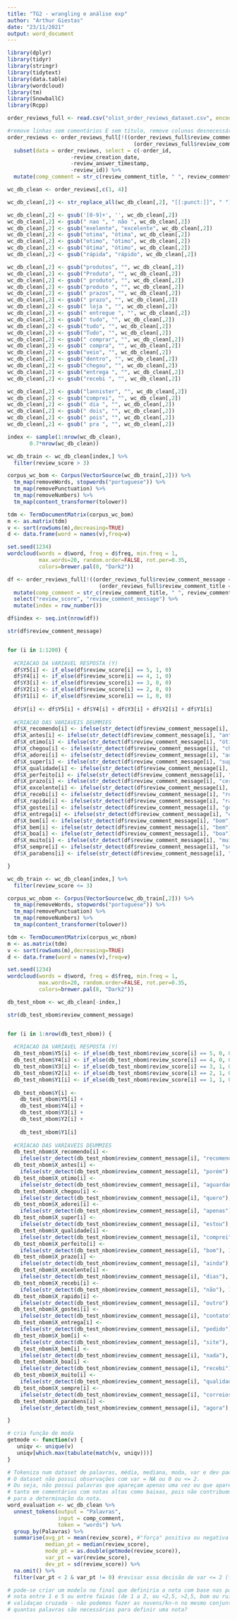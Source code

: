 ---
title: "TG2 - wrangling e análise exp"
author: "Arthur Giestas"
date: "23/11/2021"
output: word_document
---

```{r bibliotecas, warning=FALSE}
library(dplyr)
library(tidyr)
library(stringr)
library(tidytext)
library(data.table)
library(wordcloud)
library(tm)
library(SnowballC)
library(Rcpp)
```

```{r exportação ds}
order_reviews_full <- read.csv("olist_order_reviews_dataset.csv", encoding = "UTF-8")
```

```{r wrangling}
#remove linhas sem comentários E sem título, remove colunas desnecessárias, acrescenta coluna com título concatenado ao texto do comentário
order_reviews <- order_reviews_full[!((order_reviews_full$review_comment_message == "") &
                                        (order_reviews_full$review_comment_title == "")),] %>%
  subset(data = order_reviews, select = c(-order_id,
                    -review_creation_date,
                    -review_answer_timestamp,
                    -review_id)) %>%
  mutate(comp_comment = str_c(review_comment_title, " ", review_comment_message))
```

```{r limpeza de palavras}
wc_db_clean <- order_reviews[,c(1, 4)]

wc_db_clean[,2] <- str_replace_all(wc_db_clean[,2], "[[:punct:]]", " ")

wc_db_clean[,2] <- gsub('[0-9]+', '', wc_db_clean[,2])
wc_db_clean[,2] <- gsub(" nao ", " não ", wc_db_clean[,2])
wc_db_clean[,2] <- gsub("exelente", "excelente", wc_db_clean[,2])
wc_db_clean[,2] <- gsub("otima", "ótima", wc_db_clean[,2])
wc_db_clean[,2] <- gsub("otimo", "ótimo", wc_db_clean[,2])
wc_db_clean[,2] <- gsub("ótima", "ótimo", wc_db_clean[,2])
wc_db_clean[,2] <- gsub("rápida", "rápido", wc_db_clean[,2])

wc_db_clean[,2] <- gsub("produtos", "", wc_db_clean[,2])
wc_db_clean[,2] <- gsub("Produto", "", wc_db_clean[,2])
wc_db_clean[,2] <- gsub(" produto", "", wc_db_clean[,2])
wc_db_clean[,2] <- gsub("produto ", "", wc_db_clean[,2])
wc_db_clean[,2] <- gsub(" prazos", "", wc_db_clean[,2])
wc_db_clean[,2] <- gsub(" prazo", "", wc_db_clean[,2])
wc_db_clean[,2] <- gsub(" loja ", "", wc_db_clean[,2])
wc_db_clean[,2] <- gsub(" entregue ", "", wc_db_clean[,2])
wc_db_clean[,2] <- gsub(" tudo", "", wc_db_clean[,2])
wc_db_clean[,2] <- gsub("tudo", "", wc_db_clean[,2])
wc_db_clean[,2] <- gsub("Tudo", "", wc_db_clean[,2])
wc_db_clean[,2] <- gsub(" comprar", "", wc_db_clean[,2])
wc_db_clean[,2] <- gsub(" compra", "", wc_db_clean[,2])
wc_db_clean[,2] <- gsub("veio", "", wc_db_clean[,2])
wc_db_clean[,2] <- gsub("dentro", "", wc_db_clean[,2])
wc_db_clean[,2] <- gsub("chegou", "", wc_db_clean[,2])
wc_db_clean[,2] <- gsub("entrega ", "", wc_db_clean[,2])
wc_db_clean[,2] <- gsub("recebi ", "", wc_db_clean[,2])

wc_db_clean[,2] <- gsub("lannister", "", wc_db_clean[,2])
wc_db_clean[,2] <- gsub("comprei", "", wc_db_clean[,2])
wc_db_clean[,2] <- gsub(" dia ", "", wc_db_clean[,2])
wc_db_clean[,2] <- gsub(" dois", "", wc_db_clean[,2])
wc_db_clean[,2] <- gsub(" pois", "", wc_db_clean[,2])
wc_db_clean[,2] <- gsub(" pra ", "", wc_db_clean[,2])
```


```{r criação index 70/30}
index <- sample(1:nrow(wc_db_clean),
       0.7*nrow(wc_db_clean))
```


```{r wordcloud BOM}
wc_db_train <- wc_db_clean[index,] %>%
  filter(review_score > 3)

corpus_wc_bom <- Corpus(VectorSource(wc_db_train[,2])) %>%
  tm_map(removeWords, stopwords("portuguese")) %>%
  tm_map(removePunctuation) %>%
  tm_map(removeNumbers) %>%
  tm_map(content_transformer(tolower))

tdm <- TermDocumentMatrix(corpus_wc_bom)
m <- as.matrix(tdm)
v <- sort(rowSums(m),decreasing=TRUE)
d <- data.frame(word = names(v),freq=v)

set.seed(1234)
wordcloud(words = d$word, freq = d$freq, min.freq = 1,
          max.words=20, random.order=FALSE, rot.per=0.35, 
          colors=brewer.pal(8, "Dark2"))
```

```{r dummy variables BOM}
df <- order_reviews_full[!((order_reviews_full$review_comment_message == "") & 
                             (order_reviews_full$review_comment_title == "")),] %>%
  mutate(comp_comment = str_c(review_comment_title, " ", review_comment_message))%>%
  select("review_score", "review_comment_message") %>%
  mutate(index = row_number())

df$index <- seq.int(nrow(df))

str(df$review_comment_message)


for (i in 1:1200) {
  
  #CRIACAO DA VARIAVEL RESPOSTA (Y)
  df$Y5[i] <- if_else(df$review_score[i] == 5, 1, 0)
  df$Y4[i] <- if_else(df$review_score[i] == 4, 1, 0)
  df$Y3[i] <- if_else(df$review_score[i] == 3, 0, 0)
  df$Y2[i] <- if_else(df$review_score[i] == 2, 0, 0)
  df$Y1[i] <- if_else(df$review_score[i] == 1, 0, 0)
  
  df$Y[i] <- df$Y5[i] + df$Y4[i] + df$Y3[i] + df$Y2[i] + df$Y1[i]
  
  #CRIACAO DAS VARIAVEIS DEUMMIES
  df$X_recomendo[i] <- ifelse(str_detect(df$review_comment_message[i], "recomendo"), 1, 0)
  df$X_antes[i] <- ifelse(str_detect(df$review_comment_message[i], "antes"), 1, 0)
  df$X_otimo[i] <- ifelse(str_detect(df$review_comment_message[i], "ótimo"), 1, 0)
  df$X_chegou[i] <- ifelse(str_detect(df$review_comment_message[i], "chegou"), 1, 0)
  df$X_adorei[i] <- ifelse(str_detect(df$review_comment_message[i], "adorei"), 1, 0)
  df$X_super[i] <- ifelse(str_detect(df$review_comment_message[i], "super"), 1, 0)
  df$X_qualidade[i] <- ifelse(str_detect(df$review_comment_message[i], "qualidade"), 1, 0)
  df$X_perfeito[i] <- ifelse(str_detect(df$review_comment_message[i], "perfeito"), 1, 0)
  df$X_prazo[i] <- ifelse(str_detect(df$review_comment_message[i], "certo"), 1, 0)
  df$X_excelente[i] <- ifelse(str_detect(df$review_comment_message[i], "excelente"), 1, 0)
  df$X_recebi[i] <- ifelse(str_detect(df$review_comment_message[i], "recebi"), 1, 0)
  df$X_rapido[i] <- ifelse(str_detect(df$review_comment_message[i], "rápido"), 1, 0)
  df$X_gostei[i] <- ifelse(str_detect(df$review_comment_message[i], "gostei"), 1, 0)
  df$X_entrega[i] <- ifelse(str_detect(df$review_comment_message[i], "entrega"), 1, 0)
  df$X_bom[i] <- ifelse(str_detect(df$review_comment_message[i], "bom"), 1, 0)
  df$X_bem[i] <- ifelse(str_detect(df$review_comment_message[i], "bem"), 1, 0)
  df$X_boa[i] <- ifelse(str_detect(df$review_comment_message[i], "boa"), 1, 0)
  df$X_muito[i] <- ifelse(str_detect(df$review_comment_message[i], "muito"), 1, 0)
  df$X_sempre[i] <- ifelse(str_detect(df$review_comment_message[i], "sempre"), 1, 0)
  df$X_parabens[i] <- ifelse(str_detect(df$review_comment_message[i], "parabéns"), 1, 0)

}
```

```{r wordcloud NAO BOM}
wc_db_train <- wc_db_clean[index,] %>%
  filter(review_score <= 3)

corpus_wc_nbom <- Corpus(VectorSource(wc_db_train[,2])) %>%
  tm_map(removeWords, stopwords("portuguese")) %>%
  tm_map(removePunctuation) %>%
  tm_map(removeNumbers) %>%
  tm_map(content_transformer(tolower))

tdm <- TermDocumentMatrix(corpus_wc_nbom)
m <- as.matrix(tdm)
v <- sort(rowSums(m),decreasing=TRUE)
d <- data.frame(word = names(v),freq=v)

set.seed(1234)
wordcloud(words = d$word, freq = d$freq, min.freq = 1,
          max.words=20, random.order=FALSE, rot.per=0.35, 
          colors=brewer.pal(8, "Dark2"))
```

```{r dummy variables NAO BOM}
db_test_nbom <- wc_db_clean[-index,]

str(db_test_nbom$review_comment_message)


for (i in 1:nrow(db_test_nbom)) {
  
  #CRIACAO DA VARIAVEL RESPOSTA (Y)
  db_test_nbom$Y5[i] <- if_else(db_test_nbom$review_score[i] == 5, 0, 0)
  db_test_nbom$Y4[i] <- if_else(db_test_nbom$review_score[i] == 4, 0, 0)
  db_test_nbom$Y3[i] <- if_else(db_test_nbom$review_score[i] == 3, 1, 0)
  db_test_nbom$Y2[i] <- if_else(db_test_nbom$review_score[i] == 2, 1, 0)
  db_test_nbom$Y1[i] <- if_else(db_test_nbom$review_score[i] == 1, 1, 0)
  
  db_test_nbom$Y[i] <- 
    db_test_nbom$Y5[i] +
    db_test_nbom$Y4[i] +
    db_test_nbom$Y3[i] +
    db_test_nbom$Y2[i] + 
    
    db_test_nbom$Y1[i]
  
  #CRIACAO DAS VARIAVEIS DEUMMIES
  db_test_nbom$X_recomendo[i] <-
    ifelse(str_detect(db_test_nbom$review_comment_message[i], "recomendo"), 1, 0)
  db_test_nbom$X_antes[i] <-
    ifelse(str_detect(db_test_nbom$review_comment_message[i], "porém"), 1, 0)
  db_test_nbom$X_otimo[i] <-
    ifelse(str_detect(db_test_nbom$review_comment_message[i], "aguardando"), 1, 0)
  db_test_nbom$X_chegou[i] <-
    ifelse(str_detect(db_test_nbom$review_comment_message[i], "quero"), 1, 0)
  db_test_nbom$X_adorei[i] <-
    ifelse(str_detect(db_test_nbom$review_comment_message[i], "apenas"), 1, 0)
  db_test_nbom$X_super[i] <-
    ifelse(str_detect(db_test_nbom$review_comment_message[i], "estou"), 1, 0)
  db_test_nbom$X_qualidade[i] <-
    ifelse(str_detect(db_test_nbom$review_comment_message[i], "comprei"), 1, 0)
  db_test_nbom$X_perfeito[i] <-
    ifelse(str_detect(db_test_nbom$review_comment_message[i], "bom"), 1, 0)
  db_test_nbom$X_prazo[i] <-
    ifelse(str_detect(db_test_nbom$review_comment_message[i], "ainda"), 1, 0)
  db_test_nbom$X_excelente[i] <-
    ifelse(str_detect(db_test_nbom$review_comment_message[i], "dias"), 1, 0)
  db_test_nbom$X_recebi[i] <-
    ifelse(str_detect(db_test_nbom$review_comment_message[i], "não"), 1, 0)
  db_test_nbom$X_rapido[i] <-
    ifelse(str_detect(db_test_nbom$review_comment_message[i], "outro"), 1, 0)
  db_test_nbom$X_gostei[i] <-
    ifelse(str_detect(db_test_nbom$review_comment_message[i], "contato"), 1, 0)
  db_test_nbom$X_entrega[i] <-
    ifelse(str_detect(db_test_nbom$review_comment_message[i], "pedido"), 1, 0)
  db_test_nbom$X_bom[i] <-
    ifelse(str_detect(db_test_nbom$review_comment_message[i], "site"), 1, 0)
  db_test_nbom$X_bem[i] <-
    ifelse(str_detect(db_test_nbom$review_comment_message[i], "nada"), 1, 0)
  db_test_nbom$X_boa[i] <-
    ifelse(str_detect(db_test_nbom$review_comment_message[i], "recebi"), 1, 0)
  db_test_nbom$X_muito[i] <-
    ifelse(str_detect(db_test_nbom$review_comment_message[i], "qualidade"), 1, 0)
  db_test_nbom$X_sempre[i] <-
    ifelse(str_detect(db_test_nbom$review_comment_message[i], "correios"), 1, 0)
  db_test_nbom$X_parabens[i] <-
    ifelse(str_detect(db_test_nbom$review_comment_message[i], "agora"), 1, 0)

}
```

```{r estimativa de pontuacao por palavra}
# cria função de moda
getmode <- function(v) {
   uniqv <- unique(v)
   uniqv[which.max(tabulate(match(v, uniqv)))]
}

# Tokeniza num dataset de palavras, média, mediana, moda, var e dev pad.
# O dataset não possui observações com var = NA ou 0 ou <= 2.
# Ou seja, não possui palavras que apareçam apenas uma vez ou que apareçam
# tanto em comentários com notas altas como baixas, pois não contribuem
# para a determinação da nota.
word_evaluation <- wc_db_clean %>%
  unnest_tokens(output = "Palavras",
                input = comp_comment,
                token = "words") %>%
  group_by(Palavras) %>%
  summarise(avg_pt = mean(review_score), #"força" positiva ou negativa da palavra - fazer um diag. de dispersão kn-n, agrupar as palavras
            median_pt = median(review_score),
            mode_pt = as.double(getmode(review_score)),
            var_pt = var(review_score),
            dev_pt = sd(review_score)) %>%
  na.omit() %>%
  filter(var_pt < 2 & var_pt != 0) #revisar essa decisão de var <= 2 (foi arbitrário)

# pode-se criar um modelo no final que definiria a nota com base nas palavras
# nota entre 1 e 5 ou entre faixas (de 1 a 2, ou <2,5, >2,5, bom ou ruim) - transformar em classificação
# validaçao cruzada - não podemos fazer as nuvens/kn-n no mesmo conjunto que vamos rodar os testes
# quantas palavras são necessárias para definir uma nota? 
 
```


